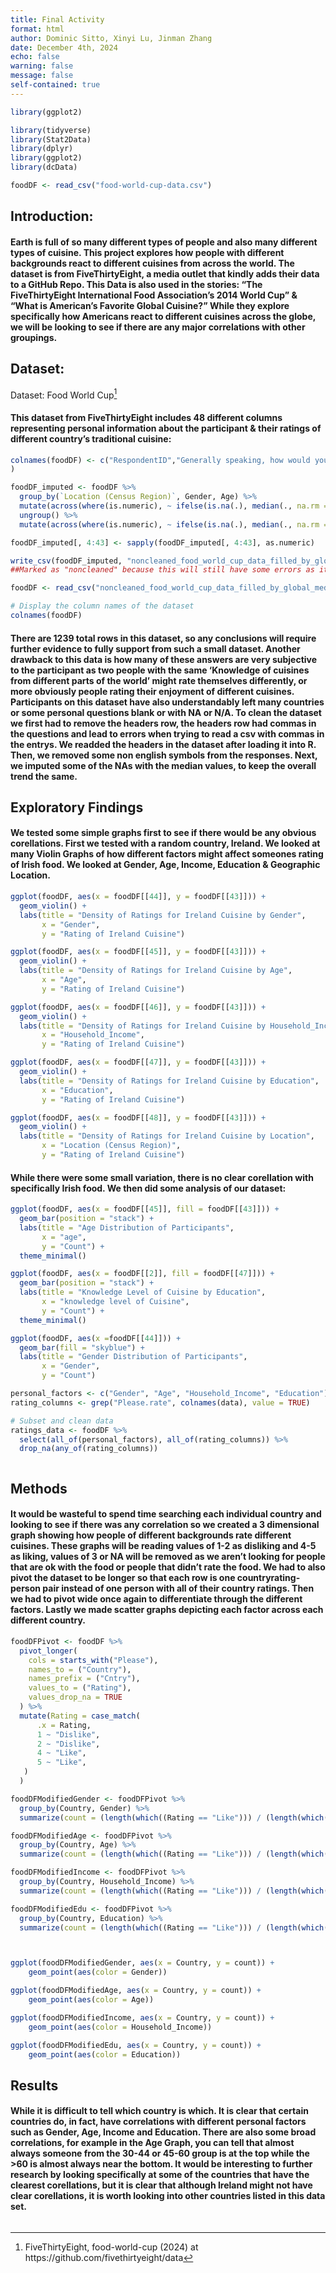 ```yaml
---
title: Final Activity
format: html
author: Dominic Sitto, Xinyi Lu, Jinman Zhang
date: December 4th, 2024
echo: false
warning: false
message: false
self-contained: true
---
```


```r
library(ggplot2)

library(tidyverse)
library(Stat2Data)
library(dplyr)
library(ggplot2)
library(dcData)

foodDF <- read_csv("food-world-cup-data.csv")

```

## Introduction:


#### Earth is full of so many different types of people and also many different types of cuisine. This project explores how people with different backgrounds react to different cuisines from across the world. The dataset is from FiveThirtyEight, a media outlet that kindly adds their data to a GitHub Repo. This Data is also used in the stories: "The FiveThirtyEight International Food Association's 2014 World Cup" & "What is American's Favorite Global Cuisine?" While they explore specifically how Americans react to different cuisines across the globe, we will be looking to see if there are any major correlations with other groupings.

## Dataset:

Dataset: Food World Cup[^1]

#### This dataset from FiveThirtyEight includes 48 different columns representing personal information about the participant & their ratings of different country's traditional cuisine:


```r
colnames(foodDF) <- c("RespondentID","Generally speaking, how would you rate your level of knowledge of cuisines from different parts of the world?","How much, if at all, are you interested in cuisines from different parts of the world?","Please rate how much you like the traditional cuisine of Algeria.","Please rate how much you like the traditional cuisine of Argentina.","Please rate how much you like the traditional cuisine of Australia.","Please rate how much you like the traditional cuisine of Belgium.","Please rate how much you like the traditional cuisine of Bosnia and Herzegovina.","Please rate how much you like the traditional cuisine of Brazil.","Please rate how much you like the traditional cuisine of Cameroon.","Please rate how much you like the traditional cuisine of Chile.","Please rate how much you like the traditional cuisine of Colombia.","Please rate how much you like the traditional cuisine of Costa Rica.","Please rate how much you like the traditional cuisine of Croatia.","Please rate how much you like the traditional cuisine of Ecuador.","Please rate how much you like the traditional cuisine of England.","Please rate how much you like the traditional cuisine of France.","Please rate how much you like the traditional cuisine of Germany.","Please rate how much you like the traditional cuisine of Ghana.","Please rate how much you like the traditional cuisine of Greece.","Please rate how much you like the traditional cuisine of Honduras.","Please rate how much you like the traditional cuisine of Iran.","Please rate how much you like the traditional cuisine of Italy.","Please rate how much you like the traditional cuisine of Ivory Coast.","Please rate how much you like the traditional cuisine of Japan.","Please rate how much you like the traditional cuisine of Mexico.","Please rate how much you like the traditional cuisine of the Netherlands.","Please rate how much you like the traditional cuisine of Nigeria.","Please rate how much you like the traditional cuisine of Portugal.","Please rate how much you like the traditional cuisine of Russia.","Please rate how much you like the traditional cuisine of South Korea.","Please rate how much you like the traditional cuisine of Spain.","Please rate how much you like the traditional cuisine of Switzerland.","Please rate how much you like the traditional cuisine of United States.","Please rate how much you like the traditional cuisine of Uruguay.","Please rate how much you like the traditional cuisine of China.","Please rate how much you like the traditional cuisine of India.","Please rate how much you like the traditional cuisine of Thailand.","Please rate how much you like the traditional cuisine of Turkey.","Please rate how much you like the traditional cuisine of Cuba.","Please rate how much you like the traditional cuisine of Ethiopia.","Please rate how much you like the traditional cuisine of Vietnam.","Please rate how much you like the traditional cuisine of Ireland.","Gender","Age","Household_Income","Education","Location (Census Region)"
)
```


```r

foodDF_imputed <- foodDF %>%
  group_by(`Location (Census Region)`, Gender, Age) %>%
  mutate(across(where(is.numeric), ~ ifelse(is.na(.), median(., na.rm = TRUE), .))) %>%
  ungroup() %>%
  mutate(across(where(is.numeric), ~ ifelse(is.na(.), median(., na.rm = TRUE), .)))

foodDF_imputed[, 4:43] <- sapply(foodDF_imputed[, 4:43], as.numeric)

write_csv(foodDF_imputed, "noncleaned_food_world_cup_data_filled_by_global_median.csv")
##Marked as "noncleaned" because this will still have some errors as it is not cleaned through excel as well.

foodDF <- read_csv("noncleaned_food_world_cup_data_filled_by_global_median.csv")

```





```r
# Display the column names of the dataset
colnames(foodDF)
```

#### There are 1239 total rows in this dataset, so any conclusions will require further evidence to fully support from such a small dataset. Another drawback to this data is how many of these answers are very subjective to the participant as two people with the same 'Knowledge of cuisines from different parts of the world' might rate themselves differently, or more obviously people rating their enjoyment of different cuisines. Participants on this dataset have also understandably left many countries or some personal questions blank or with NA or N/A. To clean the dataset we first had to remove the headers row, the headers row had commas in the questions and lead to errors when trying to read a csv with commas in the entrys. We readded the headers in the dataset after loading it into R. Then, we removed some non english symbols from the responses. Next, we imputed some of the NAs with the median values, to keep the overall trend the same. 

## Exploratory Findings

#### We tested some simple graphs first to see if there would be any obvious corellations. First we tested with a random country, Ireland. We looked at many Violin Graphs of how different factors might affect someones rating of Irish food. We looked at Gender, Age, Income, Education & Geographic Location.

```r
ggplot(foodDF, aes(x = foodDF[[44]], y = foodDF[[43]])) +
  geom_violin() +
  labs(title = "Density of Ratings for Ireland Cuisine by Gender",
       x = "Gender",
       y = "Rating of Ireland Cuisine")

```

```r
ggplot(foodDF, aes(x = foodDF[[45]], y = foodDF[[43]])) +
  geom_violin() +
  labs(title = "Density of Ratings for Ireland Cuisine by Age",
       x = "Age",
       y = "Rating of Ireland Cuisine")

```

```r
ggplot(foodDF, aes(x = foodDF[[46]], y = foodDF[[43]])) +
  geom_violin() +
  labs(title = "Density of Ratings for Ireland Cuisine by Household_Income",
       x = "Household_Income",
       y = "Rating of Ireland Cuisine")

```

```r
ggplot(foodDF, aes(x = foodDF[[47]], y = foodDF[[43]])) +
  geom_violin() +
  labs(title = "Density of Ratings for Ireland Cuisine by Education",
       x = "Education",
       y = "Rating of Ireland Cuisine")

```

```r
ggplot(foodDF, aes(x = foodDF[[48]], y = foodDF[[43]])) +
  geom_violin() +
  labs(title = "Density of Ratings for Ireland Cuisine by Location",
       x = "Location (Census Region)",
       y = "Rating of Ireland Cuisine")

```

####  While there were some small variation, there is no clear corellation with specifically Irish food. We then did some analysis of our dataset:
```r
ggplot(foodDF, aes(x = foodDF[[45]], fill = foodDF[[43]])) + 
  geom_bar(position = "stack") +
  labs(title = "Age Distribution of Participants",
       x = "age",
       y = "Count") +
  theme_minimal()
```
```r

ggplot(foodDF, aes(x = foodDF[[2]], fill = foodDF[[47]])) + 
  geom_bar(position = "stack") +
  labs(title = "Knowledge Level of Cuisine by Education",
       x = "knowledge level of Cuisine",
       y = "Count") +
  theme_minimal()
```
```r
ggplot(foodDF, aes(x =foodDF[[44]])) +
  geom_bar(fill = "skyblue") +
  labs(title = "Gender Distribution of Participants",
       x = "Gender",
       y = "Count")
```

```r

personal_factors <- c("Gender", "Age", "Household_Income", "Education")
rating_columns <- grep("Please.rate", colnames(data), value = TRUE)

# Subset and clean data
ratings_data <- foodDF %>%
  select(all_of(personal_factors), all_of(rating_columns)) %>%
  drop_na(any_of(rating_columns))



```

## Methods

#### It would be wasteful to spend time searching each individual country and looking to see if there was any correlation so we created a 3 dimensional graph showing how people of different backgrounds rate different cuisines. These graphs will be reading values of 1-2 as disliking and 4-5 as liking, values of 3 or NA will be removed as we aren't looking for people that are ok with the food or people that didn't rate the food. We had to also pivot the dataset to be longer so that each row is one countryrating-person pair instead of one person with all of their country ratings. Then we had to pivot wide once again to differentiate through the different factors. Lastly we made scatter graphs depicting each factor across each different country.

```r
foodDFPivot <- foodDF %>%
  pivot_longer(
    cols = starts_with("Please"),
    names_to = ("Country"),
    names_prefix = ("Cntry"),
    values_to = ("Rating"),
    values_drop_na = TRUE
  ) %>%
  mutate(Rating = case_match(
      .x = Rating,
      1 ~ "Dislike",
      2 ~ "Dislike",
      4 ~ "Like",
      5 ~ "Like",
   )
  ) 

foodDFModifiedGender <- foodDFPivot %>%
  group_by(Country, Gender) %>%
  summarize(count = (length(which((Rating == "Like"))) / (length(which((Rating == "Dislike"))) + length(which((Rating == "Like"))))))

foodDFModifiedAge <- foodDFPivot %>%
  group_by(Country, Age) %>%
  summarize(count = (length(which((Rating == "Like"))) / (length(which((Rating == "Dislike"))) + length(which((Rating == "Like"))))))

foodDFModifiedIncome <- foodDFPivot %>%
  group_by(Country, Household_Income) %>%
  summarize(count = (length(which((Rating == "Like"))) / (length(which((Rating == "Dislike"))) + length(which((Rating == "Like"))))))

foodDFModifiedEdu <- foodDFPivot %>%
  group_by(Country, Education) %>%
  summarize(count = (length(which((Rating == "Like"))) / (length(which((Rating == "Dislike"))) + length(which((Rating == "Like"))))))



ggplot(foodDFModifiedGender, aes(x = Country, y = count)) + 
    geom_point(aes(color = Gender))

ggplot(foodDFModifiedAge, aes(x = Country, y = count)) + 
    geom_point(aes(color = Age))

ggplot(foodDFModifiedIncome, aes(x = Country, y = count)) + 
    geom_point(aes(color = Household_Income))

ggplot(foodDFModifiedEdu, aes(x = Country, y = count)) + 
    geom_point(aes(color = Education))

```

## Results
#### While it is difficult to tell which country is which. It is clear that certain countries do, in fact, have correlations with different personal factors such as Gender, Age, Income and Education. There are also some broad correlations, for example in the Age Graph, you can tell that almost always someone from the 30-44 or 45-60 group is at the top while the >60 is almost always near the bottom. It would be interesting to further research by looking specifically at some of the countries that have the clearest corellations, but it is clear that although Ireland might not have clear corellations, it is worth looking into other countries listed in this data set.

[^1]: FiveThirtyEight, food-world-cup (2024) at https://github.com/fivethirtyeight/data 

```r
```

